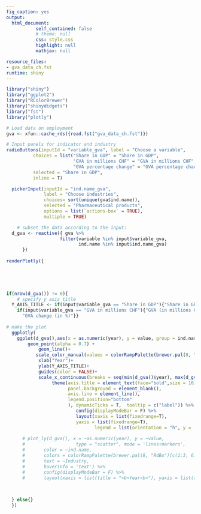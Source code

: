 ```yaml
---
fig_caption: yes
output:
  html_document:
           self_contained: false
           # theme: null
           css: style.css
           highlight: null
           mathjax: null

resource_files:
- gva_data_ch.fst
runtime: shiny
---
```


```r
library("shiny")
library("ggplot2")
library("RColorBrewer")
library("shinyWidgets")
library("fst")
library("plotly")
```

```r
# Load data on employment 
gva <- xfun::cache_rds({read.fst("gva_data_ch.fst")})
```




```r
# Input panels for indicator and industry
radioButtons(inputId = "variable_gva", label = "Choose a variable",
          choices = list("Share in GDP" = "Share in GDP",
                         "GVA in millions CHF" = "GVA in millions CHF", 
                         "GVA percentage change" = "GVA percentage change"),
          selected = "Share in GDP", 
          inline = T)

  pickerInput(inputId = "ind.name_gva",
              label = "Choose industries", 
              choices= sort(unique(gva$ind.name)),
              selected = "Pharmaceutical products",
              options = list(`actions-box` = TRUE),
              multiple = TRUE)

    # subset the data according to the input:
  d_gva <- reactive({ gva %>%
                    filter(variable %in% input$variable_gva,
                           ind.name %in% input$ind.name_gva)
      })
  
renderPlotly({


  
 

if(nrow(d_gva()) != 0){
    # specify y axis title
  Y_AXIS_TITLE <- if(input$variable_gva == "Share in GDP"){"Share in GDP (in %)"}else{
    if(input$variable_gva == "GVA in millions CHF"){"GVA (in millions CHF)"}else{
      "GVA change (in %)"}}
  
# make the plot
  ggplotly(
    ggplot(d_gva(),aes(x = as.numeric(year), y = value, group = ind.name, colour = ind.name, label = Industry)) +
        geom_point(alpha = 0.7) +
            geom_line()+
           scale_color_manual(values = colorRampPalette(brewer.pal(8, "RdBu")[c(1:3, 6:8)])(length(unique(d_gva()$ind.name)))) +
            xlab("Year")+
            ylab(Y_AXIS_TITLE)+
            guides(color = FALSE)+
            scale_x_continuous(breaks = seq(min(d_gva()$year), max(d_gva()$year), by = 5)) +
                 theme(axis.title = element_text(face="bold",size = 10),
                       panel.background = element_blank(),
                       axis.line = element_line(),
                       legend.position="bottom"
                       ), dynamicTicks = T,  tooltip = c("label")) %>%
                          config(displayModeBar = F) %>%
                          layout(xaxis = list(fixedrange=T),
                          yaxis = list(fixedrange=T),
                                 legend = list(orientation = "h", y = -0.25))
  
      # plot_ly(d_gva(), x = ~as.numeric(year), y = ~value,
      #                   type = "scatter", mode = 'lines+markers',
      #       color = ~ind.name,
      #       colors = colorRampPalette(brewer.pal(8, "RdBu")[c(1:3, 6:8)])(length(unique(d_gva()$ind.name))),
      #       text = ~Industry,
      #       hoverinfo = 'text') %>%
      #       config(displayModeBar = F) %>%
      #       layout(xaxis = list(title = "<b>Year<b>"), yaxis = list(title = paste0("<b>", Y_AXIS_TITLE, "<b>")), legend = list(x = 0, y = 100, orientation = 'h'))

  
    
  } else{}
  })

```
